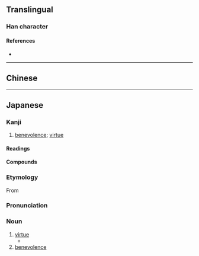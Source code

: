 {{also|德}}
{{character info/new}}
==Translingual==

===Han character===
{{Han char|rn=60|rad=彳|as=11|sn=14|four=|canj=HOJWP,XHOJW|ids=⿰彳⿳十罒心}}

====References====
* {{Han ref|kx=0370.401|dkj=10237|dj=0697.240|hdz=20839.200|uh=5FB3|ud=24499}}

----

==Chinese==
{{zh-see|德|v}}

----

==Japanese==
{{ja-kanji forms|徳|德}}

===Kanji===
{{ja-kanji|grade=5|rs=彳11|kyu=德}}

# [[benevolence]]; [[virtue]]

====Readings====
{{ja-readings
|goon=とく
|kanon=とく
|kun=おしえ
|nanori=のり
}}

====Compounds====
{{der3|title=Compounds|{{ja-r|悪徳|あくとく}}|{{ja-r|徳育|とくいく}}|{{ja-r|徳化|とっか}}|{{ja-r|徳義|とくぎ}}|{{ja-r|徳行|とっこう}}|{{ja-r|徳人|とくじん}}|{{ja-r|徳人|とくにん}}|{{ja-r|徳性|とくせい}}|{{ja-r|徳政|とくせい}}|{{ja-r|徳は孤ならず|とく は こ ならず}}|{{ja-r|徳目|とくもく}}|{{ja-r|徳用|とくよう}}|{{ja-r|徳利|とっくり}}|{{ja-r|美徳|びとく}}|lang=ja}}

===Etymology===
{{ja-kanjitab|yomi=o|とく}}
{{swp|lang=ja}}
From {{der|ja|ltc|德|tr=tok|sort=とく}}

===Pronunciation===
{{ja-pron|acc=0|y=o|とく}}

===Noun===
{{ja-noun|とく|kyu=德}}

# [[virtue]]
#* {{quote-book||date=Oct 1 2004|publisher={{w|Wizards of the Coast}}||{{ruby|{{lang|ja|[神](かみ)[河](がわ)[物](もの)[語](がたり)}}}}|trans-title=Tales of Kamigawa|chapter={{ruby|{{lang|ja|[八](や)ツ[尾](お)[半](はん)}}}}|trans-chapter=Eight-and-a-Half-Tails|||{{ja-usex|'''徳'''とはあらゆる魂に広がる内なる光なり。|'''とく''' と は あらゆる たましい に ひろがる ないなる ひかり なり。|Virtue is an inner light that can prevail in every soul.}}|language=Japanese}}
# [[benevolence]]